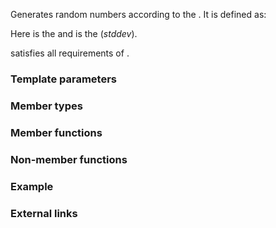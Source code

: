 {{cpp/title|normal_distribution}}
{{cpp/numeric/random/normal_distribution/navbar}}
{{ddcl|header=random|since=c++11|1=
template&lt; class RealType = double &gt;
class normal_distribution;
}}

Generates random numbers according to the {{enwiki|Normal distribution|Normal (or Gaussian) random number distribution}}. It is defined as:

: {{mathjax-or|1=\(\small{f(x;\mu,\sigma)}=\frac{1}{\sigma\sqrt{2\pi} }\exp{(-\frac{1}{2}{(\frac{x-\mu}{\sigma})}^2)}\)|2=f(x; μ,σ) = {{mfrac||1|σ{{mrad|2π}}}} exp{{mparen|(|)|{{mfrac|-1|2}} {{mparen|(|)|{{mfrac|x-μ|σ}}}}{{su|p=2}}}}}}

Here {{mathjax-or|\(\small\mu\)|μ}} is the {{enwiki|Mean}} and {{mathjax-or|\(\small\sigma\)|σ}} is the {{enwiki|Standard deviation}} (''stddev'').

{{ttt|std::normal_distribution}} satisfies all requirements of {{named req|RandomNumberDistribution}}.

===Template parameters===
{{par begin}}
{{cpp/numeric/random/param_list|RealType}}
{{par end}}

===Member types===
{{dsc begin}}
{{dsc hitem|Member type|Definition}}
{{dsc|{{tt|result_type}} {{mark c++11}}|{{co|RealType}}}}
{{cpp/numeric/random/param_type}}
{{dsc end}}

===Member functions===
{{dsc begin}}
{{dsc inc|cpp/numeric/random/distribution/dsc constructor|normal_distribution}}
{{dsc inc|cpp/numeric/random/distribution/dsc reset|normal_distribution}}

{{dsc h2|Generation}}
{{dsc inc|cpp/numeric/random/distribution/dsc operator()|normal_distribution}}

{{dsc h2|Characteristics}}
{{dsc inc|cpp/numeric/random/distribution/dsc params|normal_distribution}}
{{dsc inc|cpp/numeric/random/distribution/dsc param|normal_distribution}}
{{dsc inc|cpp/numeric/random/distribution/dsc min|normal_distribution}}
{{dsc inc|cpp/numeric/random/distribution/dsc max|normal_distribution}}
{{dsc end}}

===Non-member functions===
{{dsc begin}}
{{dsc inc|cpp/numeric/random/distribution/dsc operator_cmp|normal_distribution}}
{{dsc inc|cpp/numeric/random/distribution/dsc operator_ltltgtgt|normal_distribution}}
{{dsc end}}

===Example===
{{example
|code=
#include &lt;cmath&gt;
#include &lt;iomanip&gt;
#include &lt;iostream&gt;
#include &lt;map&gt;
#include &lt;random&gt;
#include &lt;string&gt;

int main()
{
    std::random_device rd{};
    std::mt19937 gen{rd()};

    // Values near the mean are the most likely. Standard deviation
    // affects the dispersion of generated values from the mean.
    std::normal_distribution d{5.0, 2.0};

    // Draw a sample from the normal distribution and round it to an integer.
    auto random_int = [&amp;d, &amp;gen]{ return std::lround(d(gen)); };

    std::map&lt;long, unsigned&gt; histogram{};
    for (auto n{10000}; n; --n)
        ++histogram[random_int()];

    for (const auto [k, v] : histogram)
        std::cout &lt;&lt; std::setw(2) &lt;&lt; k &lt;&lt; ' ' &lt;&lt; std::string(v / 200, '*') &lt;&lt; '\n';
}
|p=true
|output=
-1
 0
 1 *
 2 ***
 3 *****
 4 ********
 5 *********
 6 *********
 7 ******
 8 ***
 9 *
10
11
}}

===External links===
{{elink begin}}
{{elink|[https://mathworld.wolfram.com/NormalDistribution.html Weisstein, Eric W. "Normal Distribution."] From MathWorld — A Wolfram Web Resource.}}
{{elink|{{enwiki|Normal distribution}} — From Wikipedia.}}
{{elink end}}

{{langlinks|de|es|fr|it|ja|pt|ru|zh}}